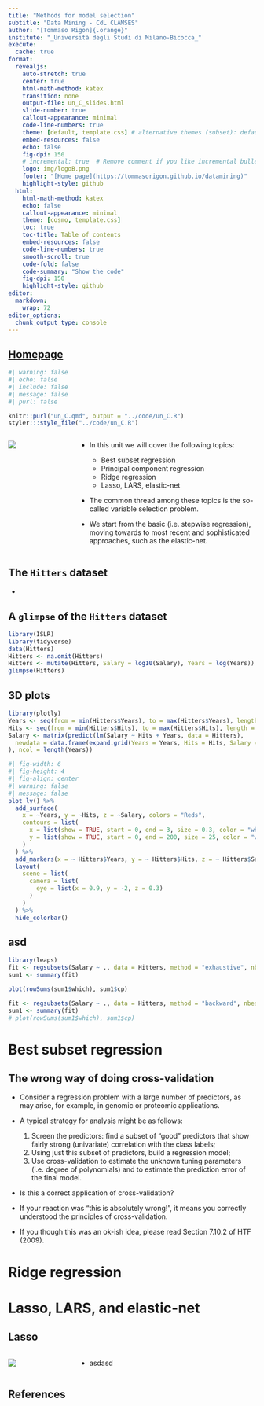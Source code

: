 ```yaml
---
title: "Methods for model selection"
subtitle: "Data Mining - CdL CLAMSES"
author: "[Tommaso Rigon]{.orange}"
institute: "_Università degli Studi di Milano-Bicocca_"
execute:
  cache: true
format:
  revealjs:
    auto-stretch: true
    center: true
    html-math-method: katex
    transition: none
    output-file: un_C_slides.html
    slide-number: true
    callout-appearance: minimal
    code-line-numbers: true
    theme: [default, template.css] # alternative themes (subset): default, night, dark
    embed-resources: false
    echo: false
    fig-dpi: 150
    # incremental: true  # Remove comment if you like incremental bullet points
    logo: img/logoB.png
    footer: "[Home page](https://tommasorigon.github.io/datamining)"
    highlight-style: github
  html:
    html-math-method: katex
    echo: false
    callout-appearance: minimal
    theme: [cosmo, template.css]
    toc: true
    toc-title: Table of contents
    embed-resources: false
    code-line-numbers: true
    smooth-scroll: true
    code-fold: false
    code-summary: "Show the code"
    fig-dpi: 150
    highlight-style: github
editor: 
  markdown: 
    wrap: 72
editor_options: 
  chunk_output_type: console
---
```


## [Homepage](../index.html)

```r
#| warning: false
#| echo: false
#| include: false
#| message: false
#| purl: false

knitr::purl("un_C.qmd", output = "../code/un_C.R")
styler:::style_file("../code/un_C.R")
```

::: columns
::: {.column width="25%"}
![](img/lasso.png){}
:::

::: {.column width="75%"}
-   In this unit we will cover the following [topics]{.orange}:

    -   Best subset regression
    -   Principal component regression
    -   Ridge regression
    -   Lasso, LARS, elastic-net
    
- The common thread among these topics is the so-called [variable selection]{.blue} problem.

- We start from the basic (i.e. stepwise regression), moving towards to most recent and sophisticated approaches, such as the elastic-net.
:::
:::

## The `Hitters` dataset

- 

## A `glimpse` of the `Hitters` dataset

```r
library(ISLR)
library(tidyverse)
data(Hitters)
Hitters <- na.omit(Hitters)
Hitters <- mutate(Hitters, Salary = log10(Salary), Years = log(Years))
glimpse(Hitters)
```
    

## 3D plots



```r
library(plotly)
Years <- seq(from = min(Hitters$Years), to = max(Hitters$Years), length = 100)
Hits <- seq(from = min(Hitters$Hits), to = max(Hitters$Hits), length = 100)
Salary <- matrix(predict(lm(Salary ~ Hits + Years, data = Hitters),
  newdata = data.frame(expand.grid(Years = Years, Hits = Hits, Salary = NA))
), ncol = length(Years))
```


```r
#| fig-width: 6
#| fig-height: 4
#| fig-align: center
#| warning: false
#| message: false
plot_ly() %>%
  add_surface(
    x = ~Years, y = ~Hits, z = ~Salary, colors = "Reds",
    contours = list(
      x = list(show = TRUE, start = 0, end = 3, size = 0.3, color = "white"),
      y = list(show = TRUE, start = 0, end = 200, size = 25, color = "white")
    )
  ) %>%
  add_markers(x = ~ Hitters$Years, y = ~ Hitters$Hits, z = ~ Hitters$Salary, size = 0.15, marker = list(color = "black"), showlegend = FALSE) %>%
  layout(
    scene = list(
      camera = list(
        eye = list(x = 0.9, y = -2, z = 0.3)
      )
    )
  ) %>%
  hide_colorbar()
```


## asd


```r
library(leaps)
fit <- regsubsets(Salary ~ ., data = Hitters, method = "exhaustive", nbest = 1, nvmax = 20)
sum1 <- summary(fit)

plot(rowSums(sum1$which), sum1$cp)

fit <- regsubsets(Salary ~ ., data = Hitters, method = "backward", nbest = 1, nvmax = 20)
sum1 <- summary(fit)
# plot(rowSums(sum1$which), sum1$cp)
```



# Best subset regression

## The wrong way of doing cross-validation

::: incremental

- Consider a regression problem with a [large number of predictors]{.blue}, as may arise, for example, in genomic or proteomic applications. 

- A typical strategy for analysis might be as follows:

  1. Screen the predictors: find a subset of "good" predictors that show fairly strong (univariate) correlation with the class labels;
  2. Using just this subset of predictors, build a regression model;
  3. Use cross-validation to estimate the unknown tuning parameters (i.e. degree of polynomials) and to estimate the prediction error of the final model.

- Is this a correct application of cross-validation? 

- If your reaction was "[this is  absolutely wrong!]{.orange}", it means you correctly understood the principles of cross-validation. 

- If you though this was an ok-ish idea, please read [Section 7.10.2]{.blue} of HTF (2009).
:::


# Ridge regression

# Lasso, LARS, and elastic-net

## Lasso

::: columns
::: {.column width="25%"}
![](img/lasso.png){}
:::

::: {.column width="75%"}
-   asdasd
:::
:::

## References
